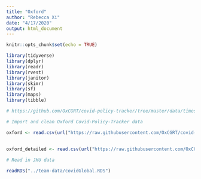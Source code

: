 ```yaml
---
title: "Oxford"
author: "Rebecca Xi"
date: "4/17/2020"
output: html_document
---
```


```r
knitr::opts_chunk$set(echo = TRUE)

library(tidyverse)
library(dplyr)
library(readr)
library(rvest)
library(janitor)
library(skimr)
library(sf)
library(maps)
library(tibble)
```

```r

# https://github.com/OxCGRT/covid-policy-tracker/tree/master/data/timeseries

# Import and clean Oxford Covid-Policy-Tracker data

oxford <- read.csv(url("https://raw.githubusercontent.com/OxCGRT/covid-policy-tracker/master/data/OxCGRT_latest.csv"))
  
  
oxford_detailed <- read.csv(url("https://raw.githubusercontent.com/OxCGRT/covid-policy-tracker/master/data/OxCGRT_latest_withnotes.csv"))

# Read in JHU data

readRDS("../team-data/covidGlobal.RDS")
```
```r

```

